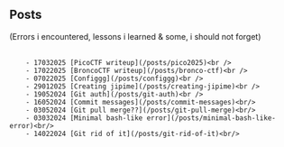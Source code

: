 
<Navbar />

## Posts <br />
(Errors i encountered, lessons i learned & some, i should not forget)<br/><br/>

        - 17032025 [PicoCTF writeup](/posts/pico2025)<br />
        - 17022025 [BroncoCTF writeup](/posts/bronco-ctf)<br />
        - 07022025 [Configgg](/posts/configgg)<br />
        - 29012025 [Creating jipime](/posts/creating-jipime)<br />
        - 19052024 [Git auth](/posts/git-auth)<br />
        - 16052024 [Commit messages](/posts/commit-messages)<br/>
        - 03052024 [Git pull merge??](/posts/git-pull-merge)<br/>
        - 03032024 [Minimal bash-like error](/posts/minimal-bash-like-error)<br/>
        - 14022024 [Git rid of it](/posts/git-rid-of-it)<br/>

